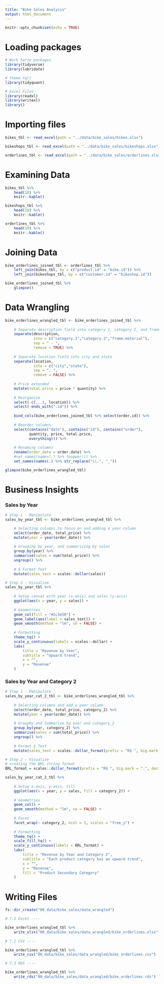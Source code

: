```yaml
---
title: "Bike Sales Analysis"
output: html_document
---
```


```r
knitr::opts_chunk$set(echo = TRUE)
```

# Loading packages

```r
# Work horse packages
library(tidyverse)
library(lubridate)

# theme_tq()
library(tidyquant)

# Excel Files
library(readxl)
library(writexl)
library()
```

# Importing files

```r
bikes_tbl <- read_excel(path = "../data/bike_sales/bikes.xlsx")

bikeshops_tbl <- read_excel(path = "../data/bike_sales/bikeshops.xlsx")

orderlines_tbl <- read_excel(path = "../data/bike_sales/orderlines.xlsx")
```

# Examining Data

```r
bikes_tbl %>% 
    head(10) %>% 
    knitr::kable()
```

```r
bikeshops_tbl %>% 
    head(10) %>% 
    knitr::kable()
```

```r
orderlines_tbl %>% 
    head(10) %>% 
    knitr::kable()
```


# Joining Data

```r
bike_orderlines_joined_tbl <- orderlines_tbl %>% 
    left_join(bikes_tbl, by = c("product.id" = "bike.id")) %>% 
    left_join(bikeshops_tbl, by = c("customer.id" = "bikeshop.id"))
```

```r
bike_orderlines_joined_tbl %>% 
    glimpse() 
```

# Data Wrangling

```r
bike_orderlines_wrangled_tbl <- bike_orderlines_joined_tbl %>% 
    
    # Separate description field into category 1, category 2, and frame.material
    separate(description, 
             into = c("category.1","category.2","frame.material"), 
             sep = " - ", 
             remove = TRUE) %>%
    
    # Separate location field into city and state
    separate(location,
             into = c("city","state"),
             sep = ", ",
             remove = FALSE) %>% 
    
    # Price extended
    mutate(total.price = price * quantity) %>% 
    
    # Reorganize
    select(-c(...1, location)) %>% 
    select(-ends_with(".id")) %>% 
    
    bind_cols(bike_orderlines_joined_tbl %>% select(order.id)) %>% 
    
    # Reorder columns
    select(contains("date"), contains("id"), contains("order"),
           quantity, price, total.price,
           everything()) %>% 
    
    # Renaming columns
    rename(order_date = order.date) %>% 
    #set_names(names(.) %>% toupper()) %>% 
    set_names(names(.) %>% str_replace("\\.", "_"))
```

```r
glimpse(bike_orderlines_wrangled_tbl)
```

# Business Insights
### Sales by Year

```r
# Step 1 - Manipulate
sales_by_year_tbl <- bike_orderlines_wrangled_tbl %>% 

    # Selecting columns to focus on and adding a year column
    select(order_date, total_price) %>% 
    mutate(year = year(order_date)) %>% 
    
    # Grouping by year, and summarizing by sales
    group_by(year) %>% 
    summarise(sales = sum(total_price)) %>% 
    ungroup() %>% 
    
    # $ Format Text
    mutate(sales_text = scales::dollar(sales))
```

```r
# Step 2 - Visualize
sales_by_year_tbl %>%
    
    # Setup canvas with year (x-axis) and sales (y-axis)
    ggplot(aes(x = year, y = sales)) +
    
    # Geometries
    geom_col(fill = "#2c3e50") +
    geom_label(aes(label = sales_text)) +
    geom_smooth(method = "lm", se = FALSE) +
    
    # Formatting
    theme_tq() +
    scale_y_continuous(labels = scales::dollar) +
    labs(
        title = "Revenue by Year",
        subtitle = "Upward trend",
        x = "",
        y = "Revenue"
    )
```

### Sales by Year and Category 2

```r
# Step 1 - Manipulate
sales_by_year_cat_2_tbl <- bike_orderlines_wrangled_tbl %>% 
    
    # Selecting columns and add a year column
    select(order_date, total_price, category_2) %>% 
    mutate(year = year(order_date)) %>% 
    
    # Groupby and Summarize by year and category_2
    group_by(year, category_2) %>% 
    summarise(sales = sum(total_price)) %>% 
    ungroup() %>% 
    
    # Format $ Text
    mutate(sales_text = scales::dollar_format(prefix = "R$ ", big.mark = ".", decimal.mark = ",")(sales))
```

```r
# Step 2 - Visualize
# creating the BRL string format
BRL_format = scales::dollar_format(prefix = "R$ ", big.mark = ".", decimal.mark = ",")

sales_by_year_cat_2_tbl %>% 
    
    # Setup x-axis, y-axis, fill
    ggplot(aes(x = year, y = sales, fill = category_2)) +
    
    # Geometries
    geom_col() +
    geom_smooth(method = "lm", se = FALSE) +
    
    # Facet
    facet_wrap(~ category_2, ncol = 3, scales = "free_y") +
    
    # Formatting
    theme_tq() +
    scale_fill_tq() + 
    scale_y_continuous(labels = BRL_format) +
    labs(
        title = "Revenue by Year and Category 2",
        subtitle = "Each product category has an upward trend",
        x = "",
        y = "Revenue",
        fill = "Product Secondary Category"
    )
```

# Writing Files

```r

fs::dir_create("00_data/bike_sales/data_wrangled")

# 7.1 Excel ----

bike_orderlines_wrangled_tbl %>% 
    write_xlsx("00_data/bike_sales/data_wrangled/bike_orderlines.xlsx")
    
# 7.2 CSV ----

bike_orderlines_wrangled_tbl %>% 
    write_csv("00_data/bike_sales/data_wrangled/bike_orderlines.csv")

# 7.3 RDS ----

bike_orderlines_wrangled_tbl %>% 
    write_rds("00_data/bike_sales/data_wrangled/bike_orderlines.rds")
```




